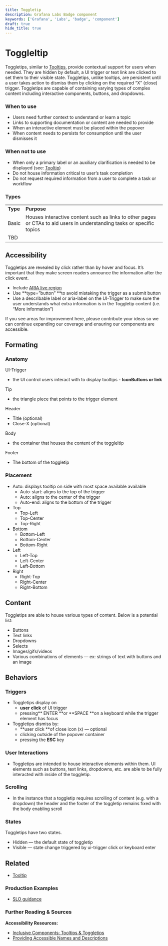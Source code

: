 ```yaml
---
title: Toggletip
description: Grafana Labs Badge component
keywords: ['Grafana', 'Labs', 'badge', 'component']
draft: true
hide_title: true
---
```



# Toggleltip <Badge text='draft' color='orange'></Badge>

Toggletips, similar to [Tooltips](https://docs.google.com/document/d/1Ec8debAzPXO4nkUz9qNy2BeLgwvoNsvPRsOUSkmH8SE/edit?usp=sharing), provide contextual support for users when needed. They are hidden by default, a UI trigger or text link are clicked to set them to their visible state. Toggletips, unlike tooltips, are persistent until a user takes action to dismiss them by clicking on the required “X” (close) trigger. Toggletips are capable of containing varying types of complex content including interactive components, buttons, and dropdowns.


### When to use



* Users need further context to understand or learn a topic
* Links to supporting documentation or content are needed to provide
* When an interactive element must be placed within the popover
* When content needs to persists for consumption until the user dismisses it


### When not to use



* When only a primary label or an auxiliary clarification is needed to be displayed (see: [Tooltip](https://docs.google.com/document/d/1Ec8debAzPXO4nkUz9qNy2BeLgwvoNsvPRsOUSkmH8SE/edit?usp=sharing))
* Do not house information critical to user’s task completion
* Do not request required information from a user to complete a task or workflow


### Types


<table>
  <tr>
   <td><strong>Type</strong>
   </td>
   <td><strong>Purpose</strong>
   </td>
  </tr>
  <tr>
   <td>Basic
   </td>
   <td>Houses interactive content such as links to other pages or CTAs to aid users in understanding tasks or specific topics
   </td>
  </tr>
  <tr>
   <td>TBD
   </td>
   <td>
   </td>
  </tr>
</table>



## Accessibility

Toggletips are revealed by click rather than by hover and focus. It’s important that they make screen readers announce the information after the click event.



* Include [ARIA live region](https://developer.mozilla.org/en-US/docs/Web/Accessibility/ARIA/ARIA_Live_Regions)
* Use **type=”button” **to avoid mistaking the trigger as a submit button
* Use a describable label or aria-label on the UI-Trigger to make sure the user understands what extra information is in the Toggletip content (i.e. “More information”)

<InfoBox title="👋 &nbsp; Hi there!" severity="info">If you see areas for improvement here, please contribute your ideas so we can continue expanding our coverage and ensuring our components are accessible.</InfoBox>




## Formating


### Anatomy

UI-Trigger
* the UI control users interact with to display tooltips - **IconButtons or link**

Tip
* the triangle piece that points to the trigger element

Header
* Title (optional)
* Close-X (optional)

Body
* the container that houses the content of the toggleltip 

Footer
* The bottom of the toggletip


### Placement



* Auto: displays tooltip on side with most space available available
    * Auto-start: aligns to the top of the trigger
    * Auto: aligns to the center of the trigger
    * Auto-end: aligns to the bottom of the trigger
* Top
    * Top-Left
    * Top-Center
    * Top-Right
* Bottom
    * Bottom-Left
    * Bottom-Center
    * Bottom-Right
* Left  
    * Left-Top
    * Left-Center
    * Left-Bottom
* Right
    * Right-Top
    * Right-Center
    * Right-Bottom


## Content

Toggletips are able to house various types of content. Below is a potential list:



* Buttons
* Text links
* Dropdowns
* Selects
* Images/gifs/videos
* Various combinations of elements — ex: strings of text with buttons and an image


## Behaviors


### Triggers

* Toggletips display on 
    * **user** **click** of UI trigger
    * pressing** ENTER **or **SPACE **on a keyboard while the trigger element has focus
* Toggletips dismiss by:
    * **user click **of close icon (x) — optional
    * clicking outside of the popover container
    * pressing the **ESC** key


### User Interactions

* Toggletips are intended to house interactive elements within them. UI elements such as buttons, text links, dropdowns, etc. are able to be fully interacted with inside of the toggletip. 


### Scrolling

* In the instance that a toggletip requires scrolling of content (e.g. with a dropdown) the header and the footer of the toggletip remains fixed with the body enabling scroll


### States

Toggletips have two states.

* Hidden — the default state of toggletip
* Visible — state change triggered by ui-trigger click or keyboard enter

 


## Related

* [Tooltip](https://docs.google.com/document/d/1Ec8debAzPXO4nkUz9qNy2BeLgwvoNsvPRsOUSkmH8SE/edit?usp=sharing)



### Production Examples

* [SLO guidance](https://www.figma.com/file/oaki8dAryJXWyZlw1g2wh0/SLO-creation?node-id=829%3A26026)


### Further Reading & Sources

**Accessibility Resources:**

* [Inclusive Components: Tooltips & Toggletips](https://inclusive-components.design/tooltips-toggletips/)
* [Providing Accessible Names and Descriptions](https://www.w3.org/WAI/ARIA/apg/practices/names-and-descriptions/)
